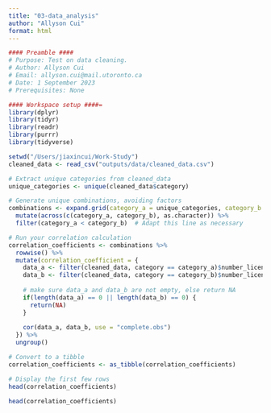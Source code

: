 ```yaml
---
title: "03-data_analysis"
author: "Allyson Cui"
format: html
---
```


```r
#### Preamble ####
# Purpose: Test on data cleaning.
# Author: Allyson Cui
# Email: allyson.cui@mail.utoronto.ca
# Date: 1 September 2023
# Prerequisites: None
```

```r
#### Workspace setup ####=
library(dplyr)
library(tidyr)
library(readr)
library(purrr)
library(tidyverse)
```

```r
setwd("/Users/jiaxincui/Work-Study")
cleaned_data <- read_csv("outputs/data/cleaned_data.csv")
```



```r

# Extract unique categories from cleaned_data
unique_categories <- unique(cleaned_data$category)

# Generate unique combinations, avoiding factors
combinations <- expand.grid(category_a = unique_categories, category_b = unique_categories) %>% 
  mutate(across(c(category_a, category_b), as.character)) %>%  
  filter(category_a < category_b)  # Adapt this line as necessary

# Run your correlation calculation
correlation_coefficients <- combinations %>% 
  rowwise() %>% 
  mutate(correlation_coefficient = {
    data_a <- filter(cleaned_data, category == category_a)$number_licensed
    data_b <- filter(cleaned_data, category == category_b)$number_licensed
    
    # make sure data_a and data_b are not empty, else return NA
    if(length(data_a) == 0 || length(data_b) == 0) {
      return(NA)
    }
    
    cor(data_a, data_b, use = "complete.obs")
  }) %>% 
  ungroup()

# Convert to a tibble
correlation_coefficients <- as_tibble(correlation_coefficients)

# Display the first few rows
head(correlation_coefficients)

```

```r
head(correlation_coefficients)

```


